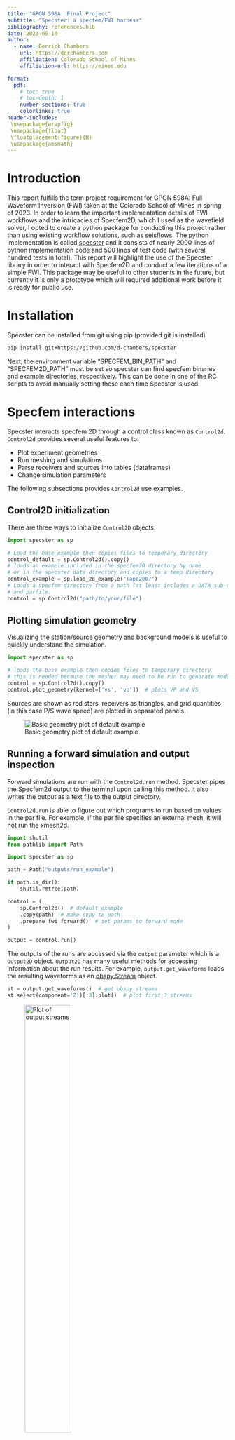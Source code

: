 ```yaml
---
title: "GPGN 598A: Final Project"
subtitle: "Specster: a specfem/FWI harness"
bibliography: references.bib
date: 2023-05-10
author:
  - name: Derrick Chambers
    url: https://derchambers.com
    affiliation: Colorado School of Mines
    affiliation-url: https://mines.edu

format:
  pdf:
    # toc: true
    # toc-depth: 1
    number-sections: true
    colorlinks: true
header-includes:
 \usepackage{wrapfig}
 \usepackage{float}
 \floatplacement{figure}{H}
 \usepackage{amsmath}
---
```


# Introduction

This report fulfills the term project requirement for GPGN 598A: Full Waveform Inversion (FWI) taken at the Colorado School of Mines in spring of 2023. In order to learn the important implementation details of FWI workflows and the intricacies of Specfem2D, which I used as the wavefield solver, I opted to create a python package for conducting this project rather than using existing workflow solutions, such as [seisflows](https://github.com/adjtomo/seisflows). The python implementation is called [specster](https://github.com/d-chambers/specster) and it consists of nearly 2000 lines of python implementation code and 500 lines of test code (with several hundred tests in total). This report will highlight the use of the Specster library in order to interact with Specfem2D and conduct a few iterations of a simple FWI. This package may be useful to other students in the future, but currently it is only a prototype which will required additional work before it is ready for public use.

# Installation

Specster can be installed from git using pip (provided git is installed)

```bash
pip install git+https://github.com/d-chambers/specster
```

Next, the environment variable "SPECFEM_BIN_PATH" and "SPECFEM2D_PATH" must be set so specster can find specfem binaries and example directories, respectively. This can be done in one of the RC scripts to avoid manually setting these each time Specster is used.


# Specfem interactions

Specster interacts specfem 2D through a control class known as `Control2d`. `Control2d` provides several useful features to:

- Plot experiment geometries
- Run meshing and simulations
- Parse receivers and sources into tables (dataframes)
- Change simulation parameters

The following subsections provides `Control2d` use examples.

## Control2D initialization

There are three ways to initialize `Control2D` objects:

```python
import specster as sp

# Load the base example then copies files to temporary directory
control_default = sp.Control2d().copy()
# loads an example included in the specfem2D directory by name
# or in the specster data directory and copies to a temp directory
control_example = sp.load_2d_example("Tape2007")
# Loads a specfem directory from a path (at least includes a DATA sub-directory)
# and parfile.
control = sp.Control2d("path/to/your/file")
```

## Plotting simulation geometry

Visualizing the station/source geometry and background models is useful to quickly understand the simulation.

```python
import specster as sp

# loads the base example then copies files to temporary directory
# this is needed because the mesher may need to be run to generate models.
control = sp.Control2d().copy()
control.plot_geometry(kernel=['vs', 'vp'])  # plots VP and VS
```

Sources are shown as red stars, receivers as triangles, and grid quantities (in this case P/S wave speed) are plotted in separated panels.

![Basic geometry plot of default example](outputs/a010_basic_plot.png)

## Running a forward simulation and output inspection

Forward simulations are run with the `Control2d.run` method. Specster pipes the Specfem2d output to the terminal upon calling this method. It also writes the output as a text file to the output directory. 

`Control2d.run` is able to figure out which programs to run based on values in the par file. For example, if the par file specifies an external mesh, it will not run the xmesh2d.

```python
import shutil
from pathlib import Path

import specster as sp

path = Path("outputs/run_example")

if path.is_dir():
    shutil.rmtree(path)

control = (
    sp.Control2d()  # default example
    .copy(path)  # make copy to path
    .prepare_fwi_forward()  # set params to forward mode
)

output = control.run()
```

The outputs of the runs are accessed via the `output` parameter which is a `Output2D` object. `Output2D` has many useful methods for accessing information about the run results. For example, `output.get_waveforms` loads the resulting waveforms as an [obspy.Stream](https://docs.obspy.org/packages/autogen/obspy.core.stream.Stream.html) object.

```python
st = output.get_waveforms()  # get obspy streams
st.select(component='Z')[:3].plot()  # plot first 3 streams
```


![Plot of output streams](outputs/a030_stream_plot.png){height=50%}


`Output2d` also contains important summary parameters that may help assess the health of the simulation:

```python
stats = output.stats  # get obspy streams
stats.elements  # number of elements
stats.max_frequency_resolved  # the maximum freq form the source
stats.min_gll_distance  # min spacing of GLL points
stats.max_cfl  # max clf ratio. Should be less than 0.5 or so.
```

Another useful plot is the number of GLL points per shortest wavelength for different regions of the model. This can be created by `Output2d` like so:

```python
output.plot_gll_per_wavelength_histogram()
```

![GLL per wavelength histograms](outputs/a030_gll_hist.png){height=25%}


# Modifying stations and sources

Stations and sources can be modified directly through the `station` and `sources` parameters, making it more repeatable and programmable to modify the experiment geometry than manually editing text files.

The following code will make a copy, remove all but one station, add another source, and then plot the experiment geometry.

```python
control = control.copy()

control.stations = control.stations[:1]

new_source = control.sources[0].copy()
new_source.xs, new_source.zs = 1500, 1500
control.sources.append(new_source)

control.write(overwrite=True)

control.plot_geometry(kernel=['vs', 'vp'])
```

![Modified geometry](outputs/a040_modified_geometry.png){}


# Modifying the parfile

For many use cases, users shouldn't have to modify the parameters contained in the specfem par_file directory. However, when these do need to be modified, it can be done through the `par` attribute of `Control2d`. `par` is a hierarchy of [pydantic models](https://docs.pydantic.dev/latest/usage/models/) which matches the structure of the par file. They also validate inputs to help prevent the creation of an invalid par_file. For example:

```python
# dt must be a float so this doesn't work
control.par.dt = "bob"
# but strings that can be converted to floats do work
control.par.dt = "0.1"
```

The following code switches from P/SV mode to SH:

```python
control.par.p_sv = False
```

This snippet tells control to not output postscript files; they are too big!

```python
control.par.visualizations.postscript.output_postscript_snapshot = False
```

Once all changes have been made, the state is written back to disk using the `Control2d.write` method.
This method writes all the necessary Specfem2D files to capture the changed state of the simulation. By default Specster is careful not so squash existing files, so setting the `overwrite` parameter to `True` is needed. 

```python
# overwrite is true to replace existing par file.
control.write(overwrite=True)
```

Of course, sometimes it may be more convenient to edit the par_file directly, then instantiate a new `Control2d` object to update the state.

# Updating the models

## Parfile updates

The material models of the simulation can be updated directly like so:

```python
import specster as sp

control = sp.Control2d().copy()
# double the velocities in the inclusion material
control.par.material_models.models[3].Vp *= 2
control.par.material_models.models[3].Vs *= 2
control.write(overwrite=True)
fig, ax = control.plot_geometry(kernel=('vp', 'vs'))
```

![Model update through par file](outputs/a042_material_modified.png)


## Custom models

Also, the ability to enter custom models (which may be difficult to describe in a small number of materials in the par file) is an important feature.
In the following example a circular low P velocity zone is created in the center of the model and the s wave velocity is left unchanged.

```python
import numpy as np
import specster as sp

control = sp.Control2d().copy()
# get current material properties as a dataframe.
# index is x/z coordinates and columns are material values.
df = control.get_material_model_df()
# get coords of each gll point and location of center
coords = df.reset_index()[['x', 'z']].values
center = np.mean(coords, axis=0)
# find points which are within 500m of center
distances = np.linalg.norm(coords - center, axis=1)
in_distance = np.abs(distances) < 500
# update P/S velocities by making points in distance 50% slower
new_vp = df['vp'].values
new_vp[in_distance] *= 0.5
df['vp'] = new_vp
# now set model and plot
control.set_material_model_df(df)
control.plot_geometry(kernel=('vp', 'vs'))
```

![Model update through material dataframe](outputs/a044_material_df_modified.png)

# Full Waveform Inversion

Specster provides a few different abstraction levels for performing full waveform inversion. Using `Control2d` directly is the lowest level of abstraction, but it is helpful to understand before covering the higher levels.

## Single event-station kernel calculation

This section shows how to calculate and visualize a single event kernel and a single station with Specster.

The first step is to create the true model. A homogeneous model makes it easy to assess the quality of the results.

First, setup the control structure and run forward for the "true" model.

```python
import specster as sp

control_true = sp.load_2d_example('homogeneous_2d').copy("outputs/kernel_one_one_true")

# remove all but one station
control_true.stations = control_true.stations[:1]
control_true.prepare_fwi_forward()
control_true.run()
```

![Homogenous model](outputs/a050_single_single_geometry.png)

Next, the initial model is created by modifying the velocity of the true model. Again, this is just a homogeneous background velocity model.

```python
control_initial = control_true.copy("outputs/kernel_one_one_true")
# reduce s velocity by 2%.
control_initial.par.material_models.models[0].vs *= 0.98
control_initial.prepare_fwi_forward()
control_initial.run()
```

Next, the misfit classes from the `fwi` module are used to calculate the misfit and create adjoint source traces. These examples simply use the waveform misfit but travel time and amplitude misfit functions are also available.

After this, the adjoints are saved to disk and the initial control run in fwi_adjoint mode.

```python
from specster.fwi.misfit import WaveformMisFit

# load seismograms as Streams
st_true = control_true.output.get_waveforms()
st_initial = control_initial.output.get_waveforms()

# calculate adjoint source
misfitter = WaveformMisFit()
adjoint_source = misfitter.get_adjoint_sources(st_true, st_initial)
adjoint_source.plot()

# write adjoints to initial control and run fwi
control_initial.write_adjoint_sources(adjoint_source)
control_initial.prepare_fwi_adjoint()
control_initial.run()
```

![Adjoint source example](outputs/a050_adjoint_plot.png){}

`plot_kernels` creates helpful visualizations of the kernels.


```python
output = control_initial.output
output.plot_kernel(kernel='beta')
```

![Single station/source kernel](outputs/a050_sing_single_donut.png)

This exercise could, of course, be repeated for multiple stations, but the workflow is identical.

Before moving onto multiple stations/events, it's worth taking a closer look at the misfit class and how to extend it. Here is the definition of the waveform misfit:

```python
from scipy.integrate import simps

from specster.fwi.misfit import BaseMisfit


class WaveformMisfit(BaseMisfit):
    """
    Manager to calculate misfit and ajoints for waveform misfit.
    """

    def calc_misfit(self, tr_obs, tr_synth):
        """Calculate the misfit between streams."""
        dx = tr_obs.stats.delta
        misfit = simps((tr_synth.data - tr_obs.data) ** 2, dx=dx)
        return misfit

    def calc_adjoint(self, tr_obs, tr_synth):
        """Return the adjoint source trace."""
        new = tr_obs.copy()
        new.data = tr_synth.data - tr_obs.data
        return new
```

It is only required to implement two methods `clac_misfit` and `calc_adjoint`. These both take two `obspy.Trace` objects, observed and synthetic data, and return either a `float` (for the misfit) or a trace with the adjoint source.

 Preprocessing can be modified in a few ways. By default, the traces are detrended and tapered. The taper percentage is controlled by the `taper_precentage` attribute which is 0.05 (5%) by default, meaning the first and last 5% of the trace has a cosine taper applied. `normalize_traces` controls whether each trace is normalized to its maximum amplitude during preprocessing. For even more control, the `preprocess_traces` method can be implemented in which case the subclass will be in complete control of preprocessing.

```python
from specster.fwi.misfit import WaveformMisfit

class NewMisfit(WaveformMisfit):
    """
    A subclass of waveform misfit which does special preprocessing on traces.
    """

    def preprocess_trace(self, tr):
        """Custom preprocessing"""
        ...
```

When creating or debugging misfit functions, it can be extremely helpful to visualize the original traces and adjoint source. Here is an example:

```python
st_true = control_true.output.get_waveforms()
st_initial = control_initial.output.get_waveforms()

misfit = WaveformMisfit()
fig, (ax1, ax2) = misfit.plot(st_true, st_initial)
```

![](outputs/a052_adjoint_plot.png)

Waveforms can also be windowed by creating a windowing dataframe, which will `Misfit` uses to know which parts of the waveform to use. The `Misfit` class then handles re-assembling the traces to create proper adjoint sources.


## Multiple Events and Multiple Stations

A nearly homogeneous velocity model with an inclusion in the center and very good coverage of events and stations is useful for learning Specster's FWI workflow. The "inclusion_2d" dataset was created for this purpose.

```python
import specster as sp

control_true = sp.load_2d_example("inclusion_2d").copy("out/inclusion_2d_path")
control_true.plot_geometry(kernel='vs')
```

![Inclusion model geometry](outputs/a060_inclusion_geometry.png){width=60%}

Next, each source is split into a separate run (Specster doesn't do source encoding). Fortunately, all of these runs are done in parallel using python's multiprocessing functionality.

```python
control_true.run_each_source()
```

This will create a directory called "EACH_SOURCE" and populate it with copies of the specfem DATA directories although each source file has been modified to only include a single source. The source-specific directories are simply numbered sequentially starting with "000000".

Now that the "True" waveforms are created for each model, an initial mode should be created. For this, a homogenous background model makes sense.

```python
control_initial = control_true.copy("out/inclusion_2d_initial")

# modify the second material property to match first. Homogenizes the model.
models = control_initial.par.material_models.models
models[1].Vs = models[0].Vs
models[1].Vp = models[0].Vp
models[1].rho = models[0].rho

control_initial.write(overwrite=True)
fig, *_ = control_initial.plot_geometry(kernel='vs')

```

![Inclusion starting model](outputs/a062_inclusion_geometry.png){width=60%}

It is tedious to work with multiple `Control2d` objects for each source, so Specster provides a higher level class for conducting the FWI workflow called `Inverter`.

```python
import specster as sp
from specster.fwi.misfit import WaveformMisfit

inverter = sp.Inverter(
    # Specifies where true data are found
    observed_data_path=control_true.each_source_path,
    # The initial control is used to setup the inversion
    control=control_initial,
    # A "true" control object is needed to compare model misfit
    true_control=control_true,
    # The working_path optionally specifies where the inverter does its work
    working_path="outputs/fwi_inclusion_2d",
    # specifies the misfit function.
    misfit=WaveformMisfit(),
)
```

The `Inverter.run_iteration` method performs a single iteration like so:

```python
inverter.run_iteration()
```

Similar to the `Misfit` class, `Inverter` is mildly extensible through initialization parameters (see its documentation) and completely extensible through inheritance. The basic (default) workflow conducted with `run_iteration` does the following:

1. Ensure each source has its own specfem files
2. Run the forward problem for each source
3. Calculate misfit and adjoint sources for each source then save adjoints
4. Run all sources in adjoint mode
5. Sum the gradients after preconditioning with the approximated Hessian provided by Specfem2D and applying a median filter to the station locations in the gradient (can be disabled based on various input parameters)
6. Conduct a line search to find the optimal step size, with a maximum update of ~2% (by default). Specster uses a simple [golden section search](https://en.wikipedia.org/wiki/Golden-section_search) 
7. Apply the scaled gradient to the velocity model to calculate the starting model for the next iteration (steepest descent) and update all model files

For each iteration, the inversion state is saved so it can be restarted from any point.

To run 3 iterations:

```python
for _ in range(3):
    inverter.run_iteration()
```

A list of results are stored for each iteration

```python
print(inverter.results)
```

Stopping criteria can be manually specified and the loop exited when those are met. 

An existing inverter can be loaded via the `load_inverter` class method:

```python
import specster as sp

inverter = sp.Inverter.load_inverter("inverter/working/directory")
```

If the simplistic line search algorithm can't find a stepsize to reduce the misfit, then a `FailedLineSearch` Error will be raised. Once the optimal step size is found, the model is updated and results for the current iteration are saved in the subdirectory "ITERATIONS".

Running the previous example for 15 iterations yields the following model (top) compared to the true model (bottom). Each iteration took about 10 minutes to run.

![Final vs true model](outputs/a064_fwi_workpath/final_model.png)

Data stored in the inverter can be used to plot the convergence as a function of iteration for data misfit, and, if the true model is known, model misfit (L2 norm of the difference between VS models). 

![Model convergence](outputs/a064_fwi_workpath/mode_convergence.png){width=70%}

A few things to note about this example. First, although the outline of the inclusion is visible, there is still quite a bit of smearing. Also note that the station imprints are not completely removed as there are dashes of lower velocity outside the inclusion. A few options that might improve the results include: First, rather than waveform misfit, travel_time might be more robust. Second, there was no smoothing applied here, but if the `smoothing_sigma` parameter is defined when creating an `Inverter` instance, it may help remove the artifacts outside the inclusion.

# Conclusions

Creating Specster helped me to better understand a variety of topics including Specfem2d and the general (simplest) FWI workflow. Although it still lacks some major features, like L-BFGS optimization for model updates and various misfit functions, it may be a useful tool for future FWI research.

# Appendix A: Imaging an Acoustic Reflector

This appendix provides an example of using specster to image an acoustic reflector, similar to an reverse time migration (RTM) workflow common in exploration seismology. In this case, only one iteration is conducted and the kernel is used as the image to illuminate the location an irregularly shaped interface between two different materials.

## Setup true and initial models

First, the true and initial model are created.

```python
# true model creation
from pathlib import Path

import specster as sp

true_path = Path("true_model")

true_cont = sp.load_2d_example("acoustic_reflector").copy(true_path)
true_cont.par.visualizations.postscript.output_postscript_snapshot = False
true_cont.par.nstep = 2200
true_cont.write(overwrite=True)
true_cont.run_each_source()
true_cont.prepare_fwi_forward().run()

true_cont.plot_geometry(kernel=('vp',))
```

![Acoustic Reflector Model: True](outputs/a110_acoustic_ref_true/geometry.png){width=60%}



```python
# initial model creation
from pathlib import Path

import specster as sp

initial_path = Path("initial_model")

init_cont = sp.load_2d_example("acoustic_reflector").copy(initial_path)
init_cont.par.visualizations.postscript.output_postscript_snapshot = False
init_cont.par.nstep = 2200
init_cont.write(overwrite=True)
init_cont.run_each_source()
init_cont.prepare_fwi_forward().run()

init_cont.plot_geometry(kernel=('vp',))
```

![Acoustic Reflector Model: Initial](outputs/a110_acoustic_ref_initial/geometry.png){width=60%}


Then the Inverter is created and one iteration run without preconditioning or updating the model.

```python
import specster as sp 
from specster.fwi.misfit import WaveformMisfit

inverter = sp.Inverter(
    # Specifies where true data are found
    observed_data_path=true_cont.each_source_path,
    # The initial control is used to setup the inversion
    control=control_initial,
    # A "true" control object is needed to compare model misfit
    true_control=init_cont,
    # The working_path optionally specifies where the inverter does its work
    working_path="acoustic_reflector_fwi_path",
    hessian_preconditioning=False,
    misfit=WaveformMisfit(),
    kernels=("c",),
)
inverter.run_iteration(no_update=True)
```

The resulting c kernel shows the material interface is illuminated in the center of the model. However, there isn't sufficient data coverage to illuminate the reflector near the edges of the model. An imprint of the source frequency is also visible as the thickness of the interface line. However, the image still provides useful information about the surface of the third layer and is certainly not bad for only 11 stations and sources. It would be impossible to image the third layer without receivers at depth or additional reflections which send seismic energy back to the surface.

![Acoustic Reflector Model: Image](outputs/a112_acoustic_ref_fwi/model_updates.png){width=60%}
